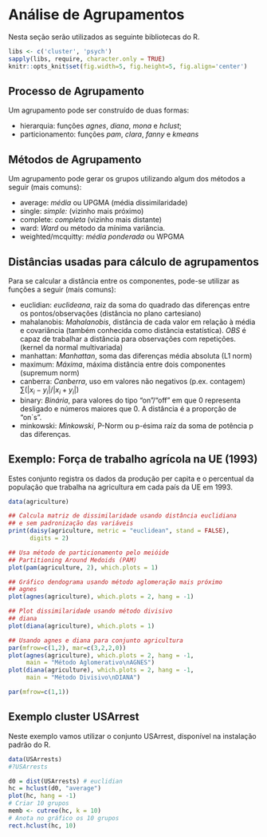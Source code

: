 # Análise de Agrupamentos {#AA}

Nesta seção serão utilizados as seguinte bibliotecas do R.
```r
libs <- c('cluster', 'psych')
sapply(libs, require, character.only = TRUE)
knitr::opts_knit$set(fig.width=5, fig.height=5, fig.align='center')
```

## Processo de Agrupamento {#AAprocess}

Um agrupamento pode ser construído de duas formas:

- hierarquia: funções *agnes*, *diana*, *mona* e *hclust*;
- particionamento: funções *pam*, *clara*, *fanny* e *kmeans* 

## Métodos de Agrupamento {#AAmethod}

Um agrupamento pode gerar os grupos utilizando algum dos métodos a seguir (mais comuns):

- average: *média* ou UPGMA (média dissimilaridade)
- single: *simple:* (vizinho mais próximo)
- complete: *completa* (vizinho mais distante)
- ward: *Ward* ou método da mínima variância.
- weighted/mcquitty: *média ponderada* ou WPGMA

## Distâncias usadas para cálculo de agrupamentos {#AAdist}

Para se calcular a distância entre os componentes, pode-se utilizar as funções a seguir (mais comuns):

- euclidian: *euclideana*, raiz da soma do quadrado das diferenças entre os pontos/observações (distância no plano cartesiano)
- mahalanobis: *Mahalanobis*, distância de cada valor em relação à média e covariância (também conhecida como distância estatística). _OBS_ é capaz de trabalhar a distância para observações com repetições. (kernel da normal multivariada)
- manhattan: *Manhattan*, soma das diferenças média absoluta (L1 norm)
- maximum: *Máxima*, máxima distância entre dois componentes (supremum norm)
- canberra: *Canberra*, uso em valores não negativos (p.ex. contagem) $\sum(|x_i - y_i| / |x_i + y_i|)$
- binary: *Binária*, para valores do tipo "on"/"off" em que $0$ representa desligado e números maiores que $0$. A distância é a proporção de "on`s".
- minkowski: *Minkowski*, P-Norm ou p-ésima raíz da soma de potência p das diferenças.

## Exemplo: Força de trabalho agrícola na UE (1993)

Estes conjunto registra os dados da produção per capita e o percentual da população que trabalha na agricultura em cada país da UE em 1993.

```r
data(agriculture)

## Calcula matriz de dissimilaridade usando distância euclidiana 
## e sem padronização das variáveis
print(daisy(agriculture, metric = "euclidean", stand = FALSE),
      digits = 2)

## Usa método de particionamento pelo meióide 
## Partitioning Around Medoids (PAM)
plot(pam(agriculture, 2), which.plots = 1)

## Gráfico dendograma usando método aglomeração mais próximo
## agnes
plot(agnes(agriculture), which.plots = 2, hang = -1)

## Plot dissimilaridade usando método divisivo
## diana
plot(diana(agriculture), which.plots = 1)

## Usando agnes e diana para conjunto agricultura
par(mfrow=c(1,2), mar=c(3,2,2,0))
plot(agnes(agriculture), which.plots = 2, hang = -1,
     main = "Método Aglomerativo\nAGNES")
plot(diana(agriculture), which.plots = 2, hang = -1,
     main = "Método Divisivo\nDIANA")

```

```r

par(mfrow=c(1,1))
```

## Exemplo cluster USArrest

Neste exemplo vamos utilizar o conjunto USArrest, disponível na instalação padrão do R.

```r
data(USArrests)
#?USArrests

d0 = dist(USArrests) # euclidian
hc = hclust(d0, "average")
plot(hc, hang = -1)
# Criar 10 grupos
memb <- cutree(hc, k = 10)
# Anota no gráfico os 10 grupos
rect.hclust(hc, 10)
```

